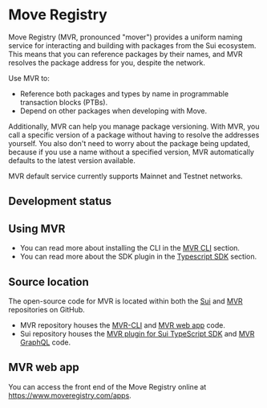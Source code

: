 # Move Registry


Move Registry (MVR, pronounced "mover") provides a uniform naming service for interacting and building with packages from the Sui ecosystem. This means that you can reference packages by their names, and MVR resolves the package address for you, despite the network.

Use MVR to: 

- Reference both packages and types by name in programmable transaction blocks (PTBs).
- Depend on other packages when developing with Move.

Additionally, MVR can help you manage package versioning. With MVR, you call a specific version of a package without having to resolve the addresses yourself. You also don't need to worry about the package being updated, because if you use a name without a specified version, MVR automatically defaults to the latest version available.

<Callout type="info" emoji="ℹ️">
MVR default service currently supports Mainnet and Testnet networks.
</Callout>

## Development status

<Beta/>


## Using MVR

- You can read more about installing the CLI in the [MVR CLI](./move-registry/tooling/mvr-cli.mdx) section.
- You can read more about the SDK plugin in the [Typescript SDK](./move-registry/tooling/typescript-sdk.mdx) section.

## Source location

The open-source code for MVR is located within both the [Sui](https://github.com/MystenLabs/sui) and [MVR](https://github.com/MystenLabs/mvr) repositories on GitHub. 

- MVR repository houses the [MVR-CLI](https://github.com/MystenLabs/mvr/tree/main/crates/mvr-cli) and [MVR web app](https://github.com/MystenLabs/mvr/tree/main/app) code.
- Sui repository houses the [MVR plugin for Sui TypeScript SDK](https://github.com/MystenLabs/sui/blob/main/sdk/typescript/src/transactions/plugins/NamedPackagesPlugin.ts) and [MVR GraphQL](https://github.com/MystenLabs/sui/tree/main/crates/sui-graphql-rpc/src/types/move_registry) code.

## MVR web app

You can access the front end of the Move Registry online at https://www.moveregistry.com/apps.
